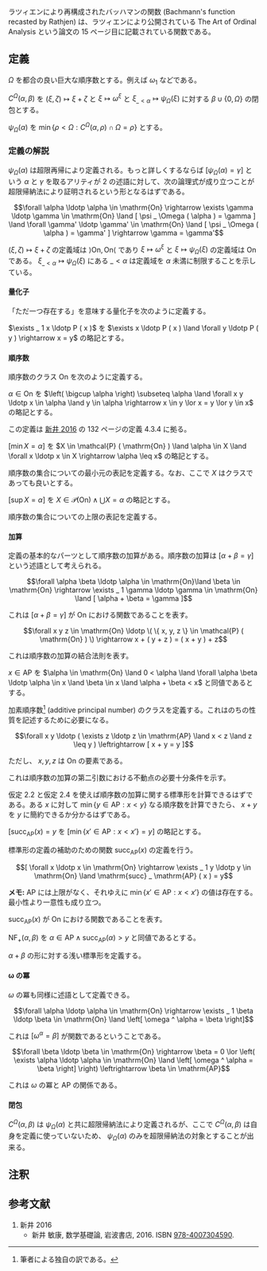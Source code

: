 ラツィエンにより再構成されたバッハマンの関数 (Bachmann's function recasted by Rathjen) は、ラツィエンにより公開されている The Art of Ordinal Analysis という論文の 15 ページ目に記載されている関数である。

== 定義 ==

\( \Omega \) を都合の良い巨大な順序数とする。例えば \( \omega _ 1 \) などである。

\( C ^ \Omega ( \alpha, \beta ) \) を \( ( \xi, \zeta ) \mapsto \xi + \zeta \) と \( \xi \mapsto \omega ^ \xi \) と \( \xi _ { \_ < \alpha } \mapsto \psi _ \Omega ( \xi ) \) に対する \( \beta \cup \{ 0, \Omega \} \) の閉包とする。

\( \psi _ \Omega ( \alpha ) \) を \( \min \{ \rho < \Omega : C ^ \Omega ( \alpha, \rho ) \cap \Omega = \rho \} \) とする。

=== 定義の解説 ===

\( \psi _ \Omega ( \alpha ) \) は超限再帰により定義される。もっと詳しくするならば \( [ \psi _ \Omega ( \alpha ) = \gamma ] \) という \( \alpha \) と \( \gamma \) を取るアリティが 2 の述語に対して、次の論理式が成り立つことが超限帰納法により証明されるという形となるはずである。

\[ \forall \alpha \ldotp \alpha \in \mathrm{On} \rightarrow \exists \gamma \ldotp \gamma \in \mathrm{On} \land [ \psi _ \Omega ( \alpha ) = \gamma ] \land \forall \gamma' \ldotp \gamma' \in \mathrm{On} \land [ \psi _ \Omega ( \alpha ) = \gamma' ] \rightarrow \gamma = \gamma' \]

\( ( \xi, \zeta ) \mapsto \xi + \zeta \) の定義域は \( \rangle \mathrm{On}, \mathrm{On} \langle \) であり \( \xi \mapsto \omega ^ \xi \) と \( \xi \mapsto \psi _ \Omega ( \xi ) \) の定義域は \( \mathrm{On} \) である。 \( \xi _ { \_ < \alpha } \mapsto \psi _ \Omega ( \xi ) \) にある \( \_ < \alpha \) は定義域を \( \alpha \) 未満に制限することを示している。

==== 量化子 ====

「ただ一つ存在する」を意味する量化子を次のように定義する。

{{User:Hexirp/bxu|定義 1.1}}
\( \exists _ 1 x \ldotp P ( x ) \) を \( \exists x \ldotp P ( x ) \land \forall y \ldotp P ( y ) \rightarrow x = y \) の略記とする。
{{User:Hexirp/bxl}}

==== 順序数 ====

順序数のクラス \( \mathrm{On} \) を次のように定義する。

{{User:Hexirp/bxu|定義 2.1}}
\( \alpha \in \mathrm{On} \) を \( \left( \bigcup \alpha \right) \subseteq \alpha \land \forall x y \ldotp x \in \alpha \land y \in \alpha \rightarrow x \in y \lor x = y \lor y \in x \) の略記とする。
{{User:Hexirp/bxl}}

この定義は [[#新井-2016|新井 2016]] の 132 ページの定義 4.3.4 に拠る。

{{User:Hexirp/bxu|定義 2.2}}
\( [ \min X = \alpha ] \) を \( X \in \mathcal{P} ( \mathrm{On} ) \land \alpha \in X \land \forall x \ldotp x \in X \rightarrow \alpha \leq x \) の略記とする。
{{User:Hexirp/bxl}}

順序数の集合についての最小元の表記を定義する。なお、ここで \( X \) はクラスであっても良いとする。

{{User:Hexirp/bxu|定義 2.3}}
\( [ \sup X = \alpha ] \) を \( X \in \mathcal{P} ( \mathrm{On} ) \land \bigcup X = \alpha \) の略記とする。
{{User:Hexirp/bxl}}

順序数の集合についての上限の表記を定義する。

==== 加算 ====

定義の基本的なパーツとして順序数の加算がある。順序数の加算は \( [ \alpha + \beta = \gamma ] \) という述語として考えられる。

{{User:Hexirp/bxu|仮定 3.1}}
\[ \forall \alpha \beta \ldotp \alpha \in \mathrm{On}\land \beta \in \mathrm{On} \rightarrow \exists _ 1 \gamma \ldotp \gamma \in \mathrm{On} \land [ \alpha + \beta = \gamma ] \]
{{User:Hexirp/bxl}}

これは \( [ \alpha + \beta = \gamma ] \) が \( \mathrm{On} \) における関数であることを表す。

{{User:Hexirp/bxu|仮定 3.2}}
\[ \forall x y z \in \mathrm{On} \ldotp \( \{ x, y, z \} \in \mathcal{P} ( \mathrm{On} ) \) \rightarrow x + ( y + z ) = ( x + y ) + z \]
{{User:Hexirp/bxl}}

これは順序数の加算の結合法則を表す。

{{User:Hexirp/bxu|定義 3.3}}
\( x \in \mathrm{AP} \) を \( \alpha \in \mathrm{On} \land 0 < \alpha \land \forall \alpha \beta \ldotp \alpha \in x \land \beta \in x \land \alpha + \beta < x \) と同値であるとする。
{{User:Hexirp/bxl}}

加素順序数<ref group="note">筆者による独自の訳である。</ref> (additive principal number) のクラスを定義する。これはのちの性質を記述するために必要になる。

{{User:Hexirp/bxu|仮定 3.4}}
\[ \forall x y \ldotp ( \exists z \ldotp z \in \mathrm{AP} \land x < z \land z \leq y ) \leftrightarrow [ x + y = y ] \]

ただし、 \( x, y, z \) は \( \mathrm{On} \) の要素である。
{{User:Hexirp/bxl}}

これは順序数の加算の第二引数における不動点の必要十分条件を示す。

仮定 2.2 と仮定 2.4 を使えば順序数の加算に関する標準形を計算できるはずである。ある \( x \) に対して \( \min \{ y \in \mathrm{AP} : x < y \} \) なる順序数を計算できたら、 \( x + y \) を \( y \) に簡約できるか分かるはずである。

{{User:Hexirp/bxu|定義 3.5}}
\( [ \mathrm{succ} _ \mathrm{AP} ( x ) = y \) を \( [ \min \{ x' \in \mathrm{AP} : x < x' \} = y ] \) の略記とする。
{{User:Hexirp/bxl}}

標準形の定義の補助のための関数 \( \mathrm{succ} _ \mathrm{AP} ( x ) \) の定義を行う。

{{User:Hexirp/bxu|仮定 3.6}}
\[ [ \forall x \ldotp x \in \mathrm{On} \rightarrow \exists _ 1 y \ldotp y \in \mathrm{On} \land \mathrm{succ} _ \mathrm{AP} ( x ) = y \]

'''メモ:''' \( \mathrm{AP} \) には上限がなく、それゆえに \( \min \{ x' \in \mathrm{AP} : x < x' \} \) の値は存在する。最小性より一意性も成り立つ。
{{User:Hexirp/bxl}}

\( \mathrm{succ} _ \mathrm{AP} ( x ) \) が \( \mathrm{On} \) における関数であることを表す。

{{User:Hexirp/bxu|定義 3.6}}
\( \mathrm{NF} _ { + } ( \alpha, \beta ) \) を \( \alpha \in \mathrm{AP} \land \mathrm{succ} _ \mathrm{AP} ( \alpha ) > y \) と同値であるとする。
{{User:Hexirp/bxl}}

\( \alpha + \beta \) の形に対する浅い標準形を定義する。

==== ω の冪 ====

\( \omega \) の冪も同様に述語として定義できる。

{{User:Hexirp/bxu|仮定 4.1}}
\[ \forall \alpha \ldotp \alpha \in \mathrm{On} \rightarrow \exists _ 1 \beta \ldotp \beta \in \mathrm{On} \land \left[ \omega ^ \alpha = \beta \right] \]
{{User:Hexirp/bxl}}

これは \( \left[ \omega ^ \alpha = \beta \right] \) が関数であるということである。

{{User:Hexirp/bxu|仮定 4.2}}
\[ \forall \beta \ldotp \beta \in \mathrm{On} \rightarrow \beta = 0 \lor \left( \exists \alpha \ldotp \alpha \in \mathrm{On} \land \left[ \omega ^ \alpha = \beta \right] \right) \leftrightarrow \beta \in \mathrm{AP} \]
{{User:Hexirp/bxl}}

これは \( \omega \) の冪と \( \mathrm{AP} \) の関係である。

==== 閉包 ====

\( C ^ \Omega ( \alpha, \beta ) \) は \( \psi _ \Omega ( \alpha ) \) と共に超限帰納法により定義されるが、ここで \( C ^ \Omega ( \alpha, \beta ) \) は自身を定義に使っていないため、 \( \psi _ \Omega ( \alpha ) \) のみを超限帰納法の対象とすることが出来る。

== 注釈 ==

<references group="note" />

== 参考文献 ==

# <span id="新井-2016">新井 2016</span>
#* 新井 敏康, 数学基礎論, 岩波書店, 2016. ISBN [[特別:文献資料/978-4007304590|978-4007304590]].
